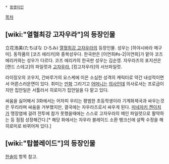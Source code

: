  * [[동명이인]]

[[목차]]

== [wiki:"열혈최강 고자우라"]의 등장인물 ==
立花浩美(たちばな ひろみ)
[[열혈최강 고자우라]]의 등장인물. 성우는 [하야시바라 메구미]. 동작품의 [코즈 에리카]와 중복성우다. 한국판은 [이연희#s-2|이연희]가 맡아 코즈 에리카와는 성우가 다르다. 코즈 에리카의 한국판 성우는 김순영.
자우라즈의 포지션은 [랜드 스테고]의 파일럿과 [[고자우라]], [킹고자우라]의 서브파일럿.

라이징오의 코우지, 간바루가의 요스케에 이은 소심한 성격의 캐릭터로 약간 내성적이면서 어른스러운면이 있다. 취미는 [[만화]] 그리기고 [[어머니]]는 [[의사]]인데 의사로서는 프로급이지만 집안일은 서툴러서 히로미가 집안일을 다 맡고 있다.

싸움을 싫어해서 3화에서는 어차피 우리는 평범한 초등학생이라 기계화제국과 싸우는것은 무리라며 싸움을 거부했지만, 결국에는 자우라즈로서 싸우게 된다. [[미네자키 켄이치]]가 맹장염에 걸려 전투에 참가 못했을때에는 스스로 고자우라의 메인 파일럿으로 활약하는 등 점점 성장해간다.[* 해당 화에서는 자우라 블레이드 소환 뱅크신에 살짝 수정을 해 히로미로 바뀌어져 있다.]

== [wiki:"탑블레이드"]의 등장인물 ==
[[한솔미]] 항목 참고.
